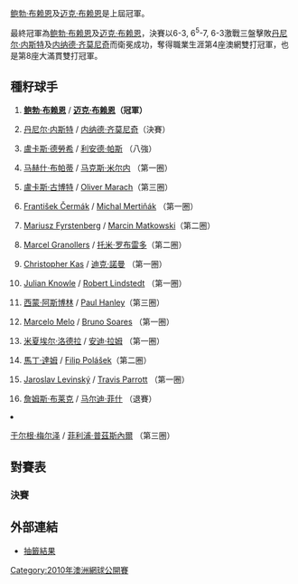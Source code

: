 {{noteTA|G1=Tennis}}

{{GrandSlamEvents|2010|澳洲網球公開賽|
| defchamp = {{flagicon|USA}} [[鲍勃·布赖恩|鲍勃·布赖恩]] <br> {{flagicon|USA}} [[迈克·布赖恩|迈克·布赖恩]]
| champ = {{flagicon|USA}} [[鲍勃·布赖恩|鲍勃·布赖恩]] <br> {{flagicon|USA}} [[迈克·布赖恩|迈克·布赖恩]]
| runner = {{flagicon|CAN}} [[丹尼尔·内斯特|丹尼尔·内斯特]] <br> {{flagicon|SRB}} [[内纳德·齐莫尼奇|内纳德·齐莫尼奇]]
| score = 6-3, 6<sup>5</sup>-7, 6-3
}}

{{main|2010年澳洲網球公開賽}}

[[鲍勃·布赖恩|鲍勃·布赖恩]]及[[迈克·布赖恩|迈克·布赖恩]]是上屆冠軍。

最終冠軍為[[鲍勃·布赖恩|鲍勃·布赖恩]]及[[迈克·布赖恩|迈克·布赖恩]]，決賽以6-3, 6<sup>5</sup>-7, 6-3激戰三盤擊敗[[丹尼尔·内斯特|丹尼尔·内斯特]]及[[内纳德·齐莫尼奇|内纳德·齐莫尼奇]]而衛冕成功，奪得職業生涯第4座澳網雙打冠軍，也是第8座大滿貫雙打冠軍。

==種籽球手==
{{col-begin}}
{{col-2}}
#{{flagicon|USA}} '''[[鲍勃·布赖恩|鲍勃·布赖恩]]''' / {{flagicon|USA}} '''[[迈克·布赖恩|迈克·布赖恩]]（冠軍）''' 
#{{flagicon|CAN}} [[丹尼尔·内斯特|丹尼尔·内斯特]] / {{flagicon|SRB}} [[内纳德·齐莫尼奇|内纳德·齐莫尼奇]]（決賽）
#{{flagicon|CZE}} [[盧卡斯·德勞希|盧卡斯·德勞希]] / {{flagicon|IND}} [[利安德·帕斯|利安德·帕斯]] （八強）
#{{flagicon|IND}} [[马赫什·布帕蒂|马赫什·布帕蒂]] / {{flagicon|BLR}} [[马克斯·米尔内|马克斯·米尔内]] （第一圈）
#{{flagicon|POL}} [[盧卡斯·古博特|盧卡斯·古博特]] / {{flagicon|AUT}} [[Oliver_Marach|Oliver Marach]]（第三圈）
#{{flagicon|CZE}} [[František_Čermák|František Čermák]] / {{flagicon|SVK}} [[Michal_Mertiňák|Michal Mertiňák]] （第一圈）
#{{flagicon|POL}} [[Mariusz_Fyrstenberg|Mariusz Fyrstenberg]] / {{flagicon|POL}} [[Marcin_Matkowski|Marcin Matkowski]]（第二圈）
#{{flagicon|ESP}} [[Marcel_Granollers|Marcel Granollers]] / {{flagicon|ESP}} [[托米·罗布雷多|托米·罗布雷多]]（第二圈）
{{col-2}}
<ol start="9">
<li>{{flagicon|GER}} [[Christopher_Kas|Christopher Kas]] / {{flagicon|BEL}} [[迪克·諾曼|迪克·諾曼]] （第一圈）
<li>{{flagicon|AUT}} [[Julian_Knowle|Julian Knowle]] / {{flagicon|SWE}} [[Robert_Lindstedt|Robert Lindstedt]] （第一圈）
<li>{{flagicon|SWE}} [[西蒙·阿斯博林|西蒙·阿斯博林]] / {{flagicon|AUS}} [[Paul_Hanley_(tennis)|Paul Hanley]]（第三圈）
<li>{{flagicon|BRA}} [[Marcelo_Melo|Marcelo Melo]] / {{flagicon|BRA}} [[Bruno_Soares|Bruno Soares]] （第一圈）
<li>{{flagicon|FRA}} [[米夏埃尔·洛德拉|米夏埃尔·洛德拉]] / {{flagicon|ISR}} [[安迪·拉姆|安迪·拉姆]] （第一圈）
<li>{{flagicon|CZE}} [[馬丁·達姆|馬丁·達姆]] / {{flagicon|SVK}} [[Filip_Polášek|Filip Polášek]]（第二圈）
<li>{{flagicon|CZE}} [[Jaroslav_Levinský|Jaroslav Levinský]] / {{flagicon|USA}} [[Travis_Parrott|Travis Parrott]] （第一圈）
<li>{{flagicon|USA}} [[詹姆斯·布莱克|詹姆斯·布莱克]] / {{flagicon|USA}} [[马尔迪·菲什|马尔迪·菲什]] （退賽）
<li>{{flagicon|AUT}} [[于尔根·梅尔泽|于尔根·梅尔泽]] / {{flagicon|GER}} [[菲利浦·普茲斯內爾|菲利浦·普茲斯內爾]] （第三圈）
{{col-end}}

== 對賽表 ==
{{Draw key}}
===決賽===
{{8TeamBracket-Tennis3
| RD1=八強
| RD2=四強
| RD3=決賽

| team-width=175

| RD1-seed1=1
| RD1-team1='''{{flagicon|USA}} [[鲍勃·布赖恩|B布赖恩]]<BR> {{flagicon|USA}} [[迈克·布赖恩|M布赖恩]]'''
| RD1-score1-1='''7
| RD1-score1-2=4
| RD1-score1-3='''7
| RD1-seed2= 
| RD1-team2={{flagicon|USA}} [[Eric_Butorac|Eric Butorac]]<BR> {{flagicon|USA}} [[Rajeev_Ram|Rajeev Ram]]
| RD1-score2-1=5
| RD1-score2-2='''6
| RD1-score2-3=6<sup>2</sup>

| RD1-seed3= 
| RD1-team3='''{{flagicon|GER}} [[Michael_Kohlmann|Michael Kohlmann]]<br> {{flagicon|FIN}} [[亞爾科·涅米寧|涅米寧]]'''
| RD1-score3-1=4
| RD1-score3-2='''6
| RD1-score3-3=2
| RD1-seed4= 
| RD1-team4={{flagicon|CHI}} [[费尔南多·冈萨雷斯|冈萨雷斯]]<br> {{flagicon|CRO}} [[伊万·柳比西奇|柳比西奇]]
| RD1-score4-1='''6
| RD1-score4-2=1
| RD1-score4-3=0r


| RD1-seed5= 
| RD1-team5='''{{flagicon|CRO}} [[伊沃·卡洛維奇|卡洛維奇]]<BR> {{flagicon|SRB}} [[Dušan_Vemić|Dušan Vemić]]'''
| RD1-score5-1='''6
| RD1-score5-2='''6
| RD1-score5-3= 
| RD1-seed6=3
| RD1-team6={{flagicon|CZE}} [[盧卡斯·德勞希|德勞希]]<BR> {{flagicon|IND}} [[利安德·帕斯|帕斯]]
| RD1-score6-1=3
| RD1-score6-2=4
| RD1-score6-3= 

| RD1-seed7= 
| RD1-team7={{flagicon|FRA}} [[阿诺·克莱芒|克莱芒]]<br /> {{flagicon|ISR}} [[乔纳森·埃利希|埃利希]]
| RD1-score7-1=4
| RD1-score7-2='''6
| RD1-score7-3=6<sup>6</sup>
| RD1-seed8=2
| RD1-team8={{flagicon|CAN}} '''[[丹尼尔·内斯特|内斯特]]<br /> {{flagicon|SRB}} [[内纳德·齐莫尼奇|齐莫尼奇]]'''
| RD1-score8-1='''6
| RD1-score8-2=1
| RD1-score8-3='''7

| RD2-seed1=1
| RD2-team1={{flagicon|USA}} [[鲍勃·布赖恩|B布赖恩]]<BR> {{flagicon|USA}} [[迈克·布赖恩|M布赖恩]]
| RD2-score1-1='''6
| RD2-score1-2='''6
| RD2-score1-3= 
| RD2-seed2= 
| RD2-team2={{flagicon|GER}} [[Michael_Kohlmann|Michael Kohlmann]]<br> {{flagicon|FIN}} [[亞爾科·涅米寧|涅米寧]]
| RD2-score2-1=1
| RD2-score2-2=4
| RD2-score2-3= 

| RD2-seed3= 
| RD2-team3={{flagicon|CRO}} [[伊沃·卡洛維奇|卡洛維奇]]<BR> {{flagicon|SRB}} [[Dušan_Vemić|Dušan Vemić]]
| RD2-score3-1=4
| RD2-score3-2=4
| RD2-score3-3= 
| RD2-seed4=2
| RD2-team4={{flagicon|CAN}} '''[[丹尼尔·内斯特|内斯特]]'''<br /> {{flagicon|SRB}} '''[[内纳德·齐莫尼奇|齐莫尼奇]]'''
| RD2-score4-1='''6
| RD2-score4-2='''6
| RD2-score4-3= 

| RD3-seed1=1
| RD3-team1={{flagicon|USA}} [[鲍勃·布赖恩|B布赖恩]]<BR> {{flagicon|USA}} [[迈克·布赖恩|M布赖恩]]
| RD3-score1-1='''6
| RD3-score1-2=6<sup>5</sup>
| RD3-score1-3='''6
| RD3-seed2=2
| RD3-team2={{flagicon|CAN}} [[丹尼尔·内斯特|内斯特]]<br /> {{flagicon|SRB}} [[内纳德·齐莫尼奇|齐莫尼奇]]
| RD3-score2-1=3
| RD3-score2-2='''7
| RD3-score2-3=3
}}

==外部連結==
* [https://web.archive.org/web/20081117113321/http://www.australianopen.com/en_AU/scores/draws/md/mddraw.pdf 抽籤結果]

[[Category:2010年澳洲網球公開賽|Category:2010年澳洲網球公開賽]]
